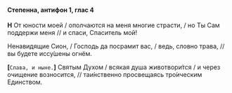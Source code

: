 #### Степенна, антифон 1, глас 4

**Н** От юности моей / ополчаются на меня многие страсти, / но Ты Сам поддержи меня // и спаси, Спаситель мой!

Ненавидящие Сион, / Господь да посрамит вас, / ведь, словно трава, // вы будете иссу́шены огнём.

**[**`Слава, и ныне.`**]** Святым Духом / всякая душа животвори́тся / и через очищение возносится, // таи́нственно просвещаясь тро́ическим Единством.
